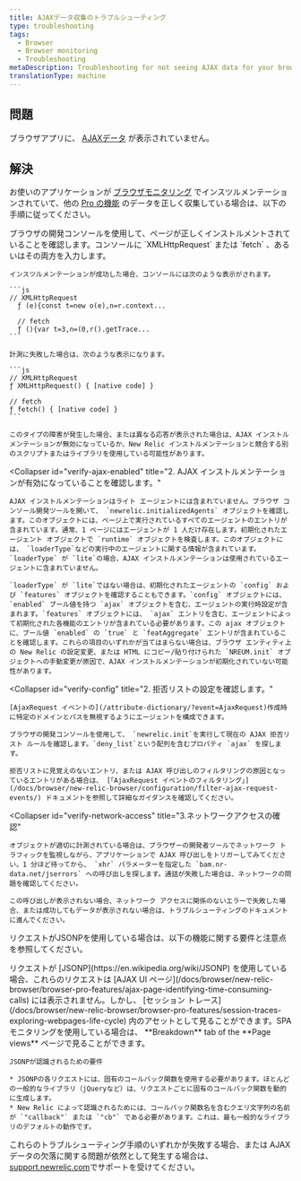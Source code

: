 ```yaml
---
title: AJAXデータ収集のトラブルシューティング
type: troubleshooting
tags:
  - Browser
  - Browser monitoring
  - Troubleshooting
metaDescription: Troubleshooting for not seeing AJAX data for your browser app.
translationType: machine
---
```


## 問題

ブラウザアプリに、 [AJAXデータ](/docs/browser/new-relic-browser/browser-pro-features/ajax-page-identifying-time-consuming-calls) が表示されていません。

## 解決

お使いのアプリケーションが [ブラウザモニタリング](/docs/browser/new-relic-browser/installation-configuration/troubleshooting-browser-monitoring-installation) でインスツルメンテーションされていて、他の [Pro の機能](/docs/browser/new-relic-browser/browser-pro-features) のデータを正しく収集している場合は、以下の手順に従ってください。

<CollapserGroup>
  <Collapser
    id="verify-instrumentation"
    title="1. ページがインストルメントされていることを確認します。"
  >
    ブラウザの開発コンソールを使用して、ページが正しくインストルメントされていることを確認します。コンソールに `XMLHttpRequest` または `fetch` 、あるいはその両方を入力します。

    インスツルメンテーションが成功した場合、コンソールには次のような表示がされます。

    ```js
    // XMLHttpRequest
      ƒ (e){const t=new o(e),n=r.context...

      // fetch
      ƒ (){var t=3,n=(0,r().getTrace...
    ```

    計測に失敗した場合は、次のような表示になります。

    ```js
    // XMLHttpRequest
    ƒ XMLHttpRequest() { [native code] }

    // fetch 
    ƒ fetch() { [native code] }
    ```

    このタイプの障害が発生した場合、または異なる応答が表示された場合は、AJAX インストルメンテーションが無効になっているか、New Relic インストルメンテーションと競合する別のスクリプトまたはライブラリを使用している可能性があります。
  </Collapser>

  <Collapser
    id="verify-ajax-enabled"
    title="2. AJAX インストルメンテーションが有効になっていることを確認します。"
  >
    AJAX インストルメンテーションはライト エージェントには含まれていません。ブラウザ コンソール開発ツールを開いて、 `newrelic.initializedAgents` オブジェクトを確認します。このオブジェクトには、ページ上で実行されているすべてのエージェントのエントリが含まれています。通常、1 ページにはエージェントが 1 人だけ存在します。初期化されたエージェント オブジェクトで `runtime` オブジェクトを検査します。このオブジェクトには、 `loaderType`などの実行中のエージェントに関する情報が含まれています。`loaderType` が `lite`の場合、AJAX インストルメンテーションは使用されているエージェントに含まれていません。

    `loaderType` が `lite`ではない場合は、初期化されたエージェントの `config` および `features` オブジェクトを確認することもできます。`config` オブジェクトには、 `enabled` ブール値を持つ `ajax` オブジェクトを含む、エージェントの実行時設定が含まれます。`features` オブジェクトには、 `ajax` エントリを含む、エージェントによって初期化された各機能のエントリが含まれている必要があります。この ajax オブジェクトに、ブール値 `enabled` の `true` と `featAggregate` エントリが含まれていることを確認します。これらの項目のいずれかが当てはまらない場合は、ブラウザ エンティティ上の New Relic の設定変更、または HTML にコピー/貼り付けられた `NREUM.init` オブジェクトへの手動変更が原因で、AJAX インストルメンテーションが初期化されていない可能性があります。
  </Collapser>

  <Collapser
    id="verify-config"
    title="2. 拒否リストの設定を確認します。"
  >
    [AjaxRequest イベントの](/attribute-dictionary/?event=AjaxRequest)作成時に特定のドメインとパスを無視するようにエージェントを構成できます。

    ブラウザの開発コンソールを使用して、 `newrelic.init`を実行して現在の AJAX 拒否リスト ルールを確認します。`deny_list`という配列を含むプロパティ `ajax` を探します。

    拒否リストに見覚えのないエントリ、または AJAX 呼び出しのフィルタリングの原因となっているエントリがある場合は、 [「AjaxRequest イベントのフィルタリング」](/docs/browser/new-relic-browser/configuration/filter-ajax-request-events/) ドキュメントを参照して詳細なガイダンスを確認してください。
  </Collapser>

  <Collapser
    id="verify-network-access"
    title="3.ネットワークアクセスの確認"
  >
    オブジェクトが適切に計測されている場合は、ブラウザーの開発者ツールでネットワーク トラフィックを監視しながら、アプリケーションで AJAX 呼び出しをトリガーしてみてください。1 分ほど待ってから、 `xhr` パラメーターを指定した `bam.nr-data.net/jserrors` への呼び出しを探します。通話が失敗した場合は、ネットワークの問題を確認してください。

    この呼び出しが表示されない場合、ネットワーク アクセスに関係のないエラーで失敗した場合、または成功してもデータが表示されない場合は、トラブルシューティングのドキュメントに進んでください。
  </Collapser>
</CollapserGroup>

リクエストがJSONPを使用している場合は、以下の機能に関する要件と注意点を参照してください。

<CollapserGroup>
  <Collapser
    id="jsonp"
    title="JSONPの要件"
  >
    リクエストが [JSONP](https://en.wikipedia.org/wiki/JSONP) を使用している場合、これらのリクエストは [AJAX UI ページ](/docs/browser/new-relic-browser/browser-pro-features/ajax-page-identifying-time-consuming-calls) には表示されません。しかし、 [セッション トレース](/docs/browser/new-relic-browser/browser-pro-features/session-traces-exploring-webpages-life-cycle) 内のアセットとして見ることができます。SPA モニタリングを使用している場合は、 **Breakdown** tab of the **Page views** ページで見ることができます。

    JSONPが認識されるための要件

    * JSONPの各リクエストには、固有のコールバック関数を使用する必要があります。ほとんどの一般的なライブラリ（jQueryなど）は、リクエストごとに固有のコールバック関数を動的に生成します。
    * New Relic によって認識されるためには、コールバック関数名を含むクエリ文字列の名前が `"callback"` または `"cb"` である必要があります。これは、最も一般的なライブラリのデフォルトの動作です。
  </Collapser>
</CollapserGroup>

これらのトラブルシューティング手順のいずれかが失敗する場合、または AJAX データの欠落に関する問題が依然として発生する場合は、 [support.newrelic.com](https://support.newrelic.com)でサポートを受けてください。